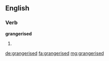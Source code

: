 ==English==

===Verb===
'''grangerised'''

# {{en-past of|grangerise}}

[[de:grangerised]]
[[fa:grangerised]]
[[mg:grangerised]]